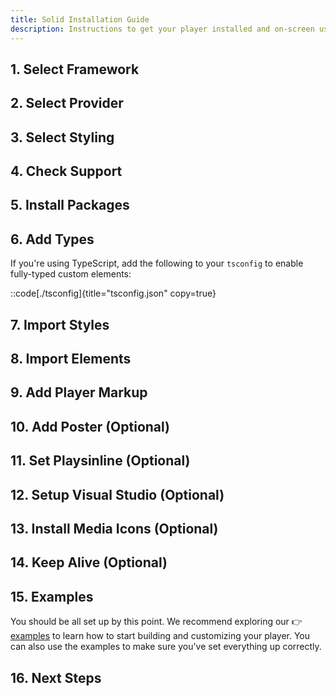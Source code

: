 ```yaml
---
title: Solid Installation Guide
description: Instructions to get your player installed and on-screen using Solid.
---
```




## 1. Select Framework

<FrameworkSelection />

## 2. Select Provider

<ProviderSelection />

## 3. Select Styling

<StylingSelection />

## 4. Check Support

<BrowserSupport />

## 5. Install Packages

<InstallPackages />

## 6. Add Types

If you're using TypeScript, add the following to your `tsconfig` to enable fully-typed
custom elements:

::code[./tsconfig]{title="tsconfig.json" copy=true}

## 7. Import Styles

<ImportStyles />

## 8. Import Elements

<ImportElements />

## 9. Add Player Markup

<AddPlayerMarkup />

## 10. Add Poster (Optional)

<AddPoster />

## 11. Set Playsinline (Optional)

<SetPlaysinline />

## 12. Setup Visual Studio (Optional)

<VSCodeSetup />

## 13. Install Media Icons (Optional)

<MediaIconsSetup />

## 14. Keep Alive (Optional)

<KeepAlive />

## 15. Examples

You should be all set up by this point. We recommend exploring our 👉 [examples][examples] to
learn how to start building and customizing your player. You can also use the examples to make
sure you've set everything up correctly.

[examples]: https://github.com/vidstack/examples/tree/main/player/solid

## 16. Next Steps

<NextSteps />
